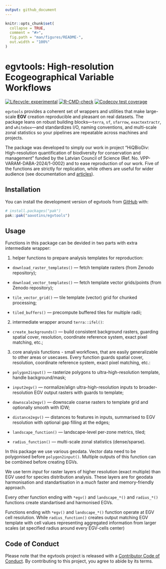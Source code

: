 ```yaml
---
output: github_document
---
```


<!-- README.md is generated from README.Rmd. Please edit that file -->

```r
knitr::opts_chunk$set(
  collapse = TRUE,
  comment = "#>",
  fig.path = "man/figures/README-",
  out.width = "100%"
)
```

# egvtools: High-resolution Ecogeographical Variable Workflows

<!-- badges: start -->
[![Lifecycle: experimental](https://img.shields.io/badge/lifecycle-experimental-orange.svg)](https://lifecycle.r-lib.org/articles/stages.html#experimental)
[![R-CMD-check](https://github.com/aavotins/egvtools/actions/workflows/R-CMD-check.yaml/badge.svg)](https://github.com/aavotins/egvtools/actions/workflows/R-CMD-check.yaml)
[![Codecov test coverage](https://codecov.io/gh/aavotins/egvtools/graph/badge.svg)](https://app.codecov.io/gh/aavotins/egvtools)
<!-- badges: end -->

`egvtools` provides a coherent set of wrappers and utilities that make
large-scale **EGV** creation reproducible and pleasant on real datasets.
The package leans on robust building blocks—`terra`, `sf`, `sfarrow`,
`exactextractr`, and `whitebox`—and standardizes I/O, naming conventions,
and multi-scale zonal statistics so your pipelines are repeatable across machines
and projects.

The package was developed to simply our work in project "HiQBioDiv: High-resolution 
quantification of biodiversity for conservation and management" funded by the Latvian 
Council of Science (Ref. No. VPP-VARAM-DABA-2024/1-0002) and to ease reproduction of our work. 
Five of the functions are strictly for replication, while others are useful for wider 
audience (see documentation and [articles](https://aavotins.github.io/egvtools/)).

## Installation

You can install the development version of egvtools from [GitHub](https://github.com/) with:

``` r
# install.packages("pak")
pak::pak("aavotins/egvtools")
```

## Usage

Functions in this package can be devided in two parts with extra intermediate wrapper:

1) helper functions to prepare analysis templates for reproduction:

 - `download_raster_templates()` — fetch template rasters (from Zenodo repository);

 - `download_vector_templates()` — fetch template vector grids/points (from Zenodo repository);

 - `tile_vector_grid()` — tile template (vector) grid for chunked processing;

 - `tiled_buffers()` — precompute buffered tiles for multiple radii;


2) intermediate wrapper around `terra::ifel()`:

 - `create_backgrounds()` — build consistent background rasters, guarding spatial
 cover, resolution, coordinate reference system, exact pixel matching, etc.;
 
3) core analysis functions - small workflows, that are easily generalizable to 
other areas or usecases. Every function guards spatial cover, resolution, 
coordinate reference system, exact pixel matching, etc.:

 - `polygon2input()` — rasterize polygons to ultra-high-resolution template, handle background/mask;

 - `input2egv()` — normalize/align ultra-high-resolution inputs to 
 broader-resolution EGV output rasters with guards to template;

 - `downscale2egv()` — downscale coarse rasters to template grid and optionally 
 smooth with IDW;

 - `distance2egv()` — distances to features in inputs, summarised to EGV resolution 
 with optional gap filling at the edges;

 - `landscape_function()` — \pkg{landscapemetrics} landscape-level per-zone metrics, tiled;

 - `radius_function()` — multi-scale zonal statistics (dense/sparse).

In this package we use various geodata. Vector data need to be polygonised 
before `polygon2input()`. Multiple outputs of this function can be combined before 
creating EGVs.

We use term *input* for raster layers of higher resolution (exact multiple) than 
EGV used for species distribution analysis. These layers are for geodata 
harmonisation and standartisation in a *much* faster and memory-friendly approach.

Every other function ending with `*egv()` and `landscape_*()` and `radius_*()` 
functions create standartised and harmonised EGVs. 

Functions ending with `*egv()` and `landscape_*()` function operate at EGV cell 
resolution. While `radius_function()` creates output matching EGV template with 
cell values representing aggregated information from larger scales (at specified 
radius around every EGV-cells  center)

## Code of Conduct

Please note that the egvtools project is released with a [Contributor Code of Conduct](https://contributor-covenant.org/version/2/1/CODE_OF_CONDUCT.html). By contributing to this project, you agree to abide by its terms.
